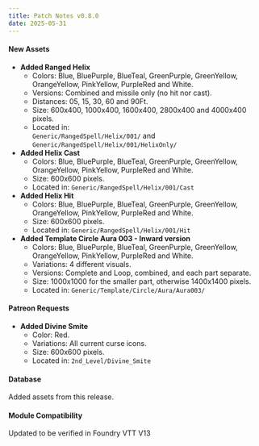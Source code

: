 ```yaml
---
title: Patch Notes v0.8.0
date: 2025-05-31
---
```

#### New Assets
- **Added Ranged Helix**  
    - Colors: Blue, BluePurple, BlueTeal, GreenPurple, GreenYellow, OrangeYellow, PinkYellow, PurpleRed and White.
    - Versions: Combined and missile only (no hit nor cast).
    - Distances: 05, 15, 30, 60 and 90Ft.  
    - Size: 600x400, 1000x400, 1600x400, 2800x400 and 4000x400 pixels.  
    - Located in:  
    ``Generic/RangedSpell/Helix/001/`` and ``Generic/RangedSpell/Helix/001/HelixOnly/``
- **Added Helix Cast**  
    - Colors: Blue, BluePurple, BlueTeal, GreenPurple, GreenYellow, OrangeYellow, PinkYellow, PurpleRed and White.  
    - Size: 600x600 pixels.  
    - Located in: ``Generic/RangedSpell/Helix/001/Cast``
- **Added Helix Hit**  
    - Colors: Blue, BluePurple, BlueTeal, GreenPurple, GreenYellow, OrangeYellow, PinkYellow, PurpleRed and White.
    - Size: 600x600 pixels.  
    - Located in: ``Generic/RangedSpell/Helix/001/Hit``
- **Added Template Circle Aura 003 - Inward version**  
    - Colors: Blue, BluePurple, BlueTeal, GreenPurple, GreenYellow, OrangeYellow, PinkYellow, PurpleRed and White. 
    - Variations: 4 different visuals. 
    - Versions: Complete and Loop, combined, and each part separate.  
    - Size: 1000x1000 for the smaller part, otherwise 1400x1400 pixels.  
    - Located in: ``Generic/Template/Circle/Aura/Aura003/``
#### Patreon Requests
- **Added Divine Smite**  
    - Color: Red.
    - Variations: All current curse icons.   
    - Size: 600x600 pixels.  
    - Located in: ``2nd_Level/Divine_Smite``
#### Database  
Added assets from this release.

#### Module Compatibility
Updated to be verified in Foundry VTT V13










